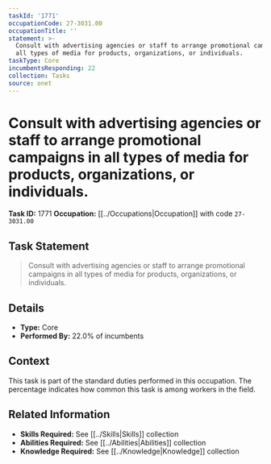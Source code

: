 ```yaml
---
taskId: '1771'
occupationCode: 27-3031.00
occupationTitle: ''
statement: >-
  Consult with advertising agencies or staff to arrange promotional campaigns in
  all types of media for products, organizations, or individuals.
taskType: Core
incumbentsResponding: 22
collection: Tasks
source: onet
---
```

# Consult with advertising agencies or staff to arrange promotional campaigns in all types of media for products, organizations, or individuals.

**Task ID:** 1771
**Occupation:** [[../Occupations|Occupation]] with code `27-3031.00`

## Task Statement

> Consult with advertising agencies or staff to arrange promotional campaigns in all types of media for products, organizations, or individuals.

## Details

- **Type:** Core
- **Performed By:** 22.0% of incumbents

## Context

This task is part of the standard duties performed in this occupation. The percentage indicates how common this task is among workers in the field.

## Related Information

- **Skills Required:** See [[../Skills|Skills]] collection
- **Abilities Required:** See [[../Abilities|Abilities]] collection
- **Knowledge Required:** See [[../Knowledge|Knowledge]] collection
